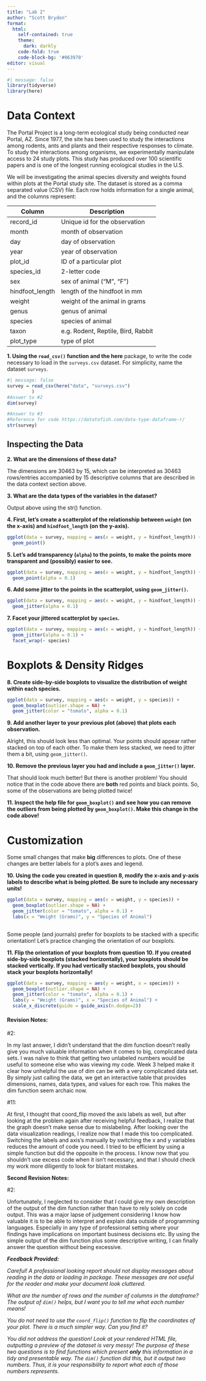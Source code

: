 ```yaml
---
title: "Lab 2"
author: "Scott Brydon"
format: 
  html: 
    self-contained: true
    theme:
      dark: darkly
    code-fold: true
    code-block-bg: '#063970'
editor: visual
---
```


```r
#| message: false
library(tidyverse)
library(here)
```

# Data Context

The Portal Project is a long-term ecological study being conducted near Portal, AZ. Since 1977, the site has been used to study the interactions among rodents, ants and plants and their respective responses to climate. To study the interactions among organisms, we experimentally manipulate access to 24 study plots. This study has produced over 100 scientific papers and is one of the longest running ecological studies in the U.S.

We will be investigating the animal species diversity and weights found within plots at the Portal study site. The dataset is stored as a comma separated value (CSV) file. Each row holds information for a single animal, and the columns represent:

| Column          | Description                        |
|-----------------|------------------------------------|
| record_id       | Unique id for the observation      |
| month           | month of observation               |
| day             | day of observation                 |
| year            | year of observation                |
| plot_id         | ID of a particular plot            |
| species_id      | 2-letter code                      |
| sex             | sex of animal ("M", "F")           |
| hindfoot_length | length of the hindfoot in mm       |
| weight          | weight of the animal in grams      |
| genus           | genus of animal                    |
| species         | species of animal                  |
| taxon           | e.g. Rodent, Reptile, Bird, Rabbit |
| plot_type       | type of plot                       |

**1. Using the `read_csv()` function and the here** package, to write the code necessary to load in the `surveys.csv` dataset. For simplicity, name the dataset `surveys`.

```r
#| message: false
survey = read_csv(here("data", "surveys.csv")
         )
#Answer to #2
dim(survey)

#Answer to #3
#Reference for code https://datatofish.com/data-type-dataframe-r/
str(survey) 
```

## Inspecting the Data

**2. What are the dimensions of these data?**

The dimensions are 30463 by 15, which can be interpreted as 30463 rows/entries accompanied by 15 descriptive columns that are described in the data context section above.

**3. What are the data types of the variables in the dataset?**

Output above using the str() function.

**4. First, let's create a scatterplot of the relationship between `weight` (on the x-axis) and `hindfoot_length` (on the y-axis).**

```r
ggplot(data = survey, mapping = aes(x = weight, y = hindfoot_length)) +
  geom_point()
```

**5. Let's add transparency (`alpha`) to the points, to make the points more transparent and (possibly) easier to see.**

```r
ggplot(data = survey, mapping = aes(x = weight, y = hindfoot_length)) +
  geom_point(alpha = 0.1)
```

**6. Add some jitter to the points in the scatterplot, using `geom_jitter()`.**

```r
ggplot(data = survey, mapping = aes(x = weight, y = hindfoot_length)) +
  geom_jitter(alpha = 0.1)
```

**7. Facet your jittered scatterplot by `species`.**

```r
ggplot(data = survey, mapping = aes(x = weight, y = hindfoot_length)) +
  geom_jitter(alpha = 0.1) +
  facet_wrap(~ species)
```

# Boxplots & Density Ridges

**8. Create side-by-side boxplots to visualize the distribution of weight within each species.**

```r
ggplot(data = survey, mapping = aes(x = weight, y = species)) +
  geom_boxplot(outlier.shape = NA) +
  geom_jitter(color = "tomato", alpha = 0.1)
```

**9. Add another layer to your previous plot (above) that plots each observation.**

Alright, this should look less than optimal. Your points should appear rather stacked on top of each other. To make them less stacked, we need to jitter them a bit, using `geom_jitter()`.

**10. Remove the previous layer you had and include a `geom_jitter()` layer.**

That should look much better! But there is another problem! You should notice that in the code above there are **both** red points and black points. So, some of the observations are being plotted twice!

**11. Inspect the help file for `geom_boxplot()` and see how you can remove the outliers from being plotted by `geom_boxplot()`. Make this change in the code above!**

# Customization

Some small changes that make **big** differences to plots. One of these changes are better labels for a plot's axes and legend.

**10. Using the code you created in question 8, modify the x-axis and y-axis labels to describe what is being plotted. Be sure to include any necessary units!**

```r
ggplot(data = survey, mapping = aes(x = weight, y = species)) +
  geom_boxplot(outlier.shape = NA) +
  geom_jitter(color = "tomato", alpha = 0.1) +
  labs(x = "Weight (Grams)", y = "Species of Animal")
  
```

Some people (and journals) prefer for boxplots to be stacked with a specific orientation! Let's practice changing the orientation of our boxplots.

**11. Flip the orientation of your boxplots from question 10. If you created side-by-side boxplots (stacked horizontally), your boxplots should be stacked vertically. If you had vertically stacked boxplots, you should stack your boxplots horizontally!**

```r
ggplot(data = survey, mapping = aes(y = weight, x = species)) +
  geom_boxplot(outlier.shape = NA) +
  geom_jitter(color = "tomato", alpha = 0.1) +
  labs(y = "Weight (Grams)", x = "Species of Animal") +
  scale_x_discrete(guide = guide_axis(n.dodge=2))
```

#### Revision Notes:

#2:

In my last answer, I didn't understand that the dim function doesn't really give you much valuable information when it comes to big, complicated data sets. I was naïve to think that getting two unlabeled numbers would be useful to someone else who was viewing my code. Week 3 helped make it clear how unhelpful the use of dim can be with a very complicated data set. By simply just calling the data, we get an interactive table that provides dimensions, names, data types, and values for each row. This makes the dim function seem archaic now.

#11:

At first, I thought that coord_flip moved the axis labels as well, but after looking at the problem again after receiving helpful feedback, I realize that the graph doesn't make sense due to mislabeling. After looking over the data visualization readings, I realize now that I made this too complicated. Switching the labels and axis's manually by switching the x and y variables reduces the amount of code you need. I tried to be efficient by using a simple function but did the opposite in the process. I know now that you shouldn't use excess code when it isn't necessary, and that I should check my work more diligently to look for blatant mistakes.

**Second Revision Notes:**

#2:

Unfortunately, I neglected to consider that I could give my own description of the output of the dim function rather than have to rely solely on code output. This was a major lapse of judgement considering I know how valuable it is to be able to interpret and explain data outside of programming languages. Especially in any type of professional setting where your findings have implications on important business decisions etc. By using the simple output of the dim function plus some descriptive writing, I can finally answer the question without being excessive.

***Feedback Provided:***

*Careful! A professional looking report should not display messages about reading in the data or loading in package. These messages are not useful for the reader and make your document look cluttered.*

*What are the number of rows and the number of columns in the dataframe? The output of `dim()` helps, but I want you to tell me what each number means!*

*You do not need to use the `coord_flip()` function to flip the coordinates of your plot. There is a much simpler way. Can you find it?*

*You did not address the question! Look at your rendered HTML file, outputting a preview of the dataset is very messy! The purpose of these two questions is to find functions which present **only** this information in a tidy and presentable way. The `dim()` function did this, but it output two numbers. Thus, it is your responsibility to report what each of those numbers represents.*
